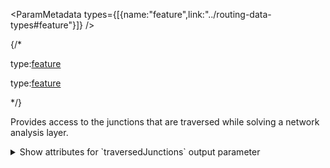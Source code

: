 
<ParamMetadata types={[{name:"feature",link:"../routing-data-types#feature"}]} />

{/* <If c="requestType=='job'">
<p class="space-x-2"><span><span class="font-sm text-color-3">type:</span><a class="font-sm text-color-3" href="../routing-data-types#feature">feature</a></span></p>
</If>

<If c="requestType=='direct'">
<p class="space-x-2"><span><span class="font-sm text-color-3">type:</span><a class="font-sm text-color-3" href="../routing-data-types#feature">feature</a></span></p>
</If> */}

Provides access to the junctions that are traversed while solving a network analysis layer.

<details>
 
 <summary><span class="font-sm text-color-link">Show attributes for `traversedJunctions` output parameter</span></summary>

-   <p class="space-x-2"><span class="font-bold">ObjectID</span><span class="font-sm text-color-3">integer</span></p>

    The system-managed ID field.

-   <p class="space-x-2"><span class="font-bold">SourceID</span><span class="font-sm text-color-3">integer (non-negative)</span><span class="font-bold text-[#00619b]">nullable</span></p>

    The numeric identifier of the feature class the traversal element is referencing.

-   <p class="space-x-2"><span class="font-bold">SourceOID</span><span class="font-sm text-color-3">integer (non-negative)</span><span class="font-bold text-[#00619b]">nullable</span></p>

    The object ID of the traversed source feature. 

-   <p class="space-x-2"><span class="font-bold">EID</span><span class="font-sm text-color-3">integer (non-negative)</span><span class="font-bold text-[#00619b]">nullable</span></p>

    The element ID (EID) of the traversed network element. An `EID` uniquely describes a network element. The EID of a network element is independent of the object ID of the feature. One feature can be stored as many different elements in the network.

    EID is -1 if the current record doesn't represent a junction. For example, it is -1 if the record represents a stop on a route.

-   <p class="space-x-2"><span class="font-bold">RouteID</span><span class="font-sm text-color-3">integer</span><span class="font-bold text-[#00619b]">nullable</span></p>

    The object ID of the route in the output `routes` record set.

-   <p class="space-x-2"><span class="font-bold">Attr_[Cost]</span><span class="font-sm text-color-3">number (non-negative)</span></p>

    The cost of the underlying junction. The units of this field are the same as the units of the cost attribute referred to in the field name.

    This field will be populated if the `[Cost]` part of this field is used as an impedance attribute or accumulated attributes.

-   <p class="space-x-2"><span class="font-bold">Cumul_[Cost]</span><span class="font-sm text-color-3">number (non-negative)</span></p>

    The cumulative cost of the underlying network elements from the beginning of the route through the location of the current point feature.

    The units of this field are the same as the units of the cost attribute referred to in the field name.

    This field will be populated if the `[Cost]` part of this field is used as an impedance attribute or accumulated attributes.

-   <p class="space-x-2"><span class="font-bold">Attr_[Restriction]</span><span class="font-sm text-color-3">int enum</span></p>

    Allowed values: `0`, `1`

    Indicates whether the traversed junction used the restriction attribute referred to in this field's name.

    -   `0`—The traversed junction didn't use the restriction.
    -   `1`—The traversed junction used the restriction.

    <Note type={"note"}>
    Elements that use prohibit-restrictions are never traversed; however, those that use prefer- or avoid-restrictions can be traversed.
    </Note>

</details>